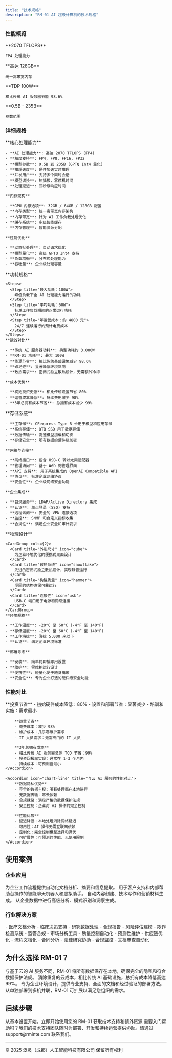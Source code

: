```yaml
---
title: "技术规格"
description: "RM-01 AI 超级计算机的技术规格"
---
```


### 性能概览

<CardGroup cols={4}>
<Card title="推理算力" icon="microchip">
    **2070 TFLOPS**

    FP4 处理能力
  </Card>
  <Card title="GPU 内存" icon="memory">
    **高达 128GB**

    统一高带宽内存
</Card>
<Card title="能效" icon="plug">
    **TDP 100W**
    
    相比传统 AI 服务器节能 98.6%
</Card>
<Card title="模型支持" icon="brain">
    **0.5B - 235B**

    参数范围
  </Card>
</CardGroup>

### 详细规格

<Tabs>
  <Tab title="处理与性能">
    **核心处理能力**

    - **AI 处理能力**: 高达 2070 TFLOPS (FP4)
    - **精度支持**: FP4, FP8, FP16, FP32
    - **模型参数**: 0.5B 到 235B (GPTQ Int4 量化)
    - **推理速度**: 硬件加速实时推理
    - **并发用户**: 支持多个同时会话
    - **模型切换**: 热插拔，零停机时间
    - **处理延迟**: 亚秒级响应时间

    **内存架构**

    - **GPU 内存选项**: 32GB / 64GB / 128GB 配置
    - **内存类型**: 统一高带宽内存架构
    - **内存带宽**: 针对 AI 工作负载处理优化
    - **缓存系统**: 多级智能缓存
    - **内存管理**: 智能资源分配

    **性能优化**

    - **动态批处理**: 自动请求优化
    - **模型量化**: 高级 GPTQ Int4 支持
    - **负载均衡**: 分布式处理能力
    - **吞吐量**: 企业级处理容量
  </Tab>
  <Tab title="功耗与效率">
    **功耗规格**

    <Steps>
      <Step title="最大功耗：100W">
        峰值负载下全 AI 处理能力运行的功耗
      </Step>
      <Step title="平均功耗：60W">
        标准工作负载期间的正常运行功耗
      </Step>
      <Step title="年运营成本：约 4800 元">
        24/7 连续运行的预计电费成本
      </Step>
    </Steps>
    **能效对比**

    - **传统 AI 服务器功耗**: 典型功耗约 3,000W
    - **RM-01 功耗**: 最大 100W
    - **能源节省**: 相比传统基础设施减少 98.6%
    - **碳足迹**: 显著降低环境影响
    - **散热需求**: 密闭式独立散热设计，无需额外冷却

    **成本优势**

    - **初始投资更低**: 相比传统设置节省 80%
    - **运营成本降低**: 持续费用减少 98%
    - **3年总拥有成本节省**: 总拥有成本减少 99%
  </Tab>
  <Tab title="存储与连接">
    **存储系统**

    - **主存储**: CFexpress Type B 卡用于模型和应用存储
    - **系统存储**: 8TB SSD 用于数据存储
    - **数据传输**: 高速模型加载和切换
    - **存储安全**: 所有数据的硬件级加密

    **网络与连接**

    - **网络接口**: 包含 USB-C 转以太网适配器
    - **管理访问**: 基于 Web 的管理界面
    - **API 支持**: 用于系统集成的 OpenAI Compatible API
    - **协议**: 标准企业网络协议
    - **安全性**: 企业级网络安全功能

    **企业集成**

    - **目录服务**: LDAP/Active Directory 集成
    - **认证**: 单点登录 (SSO) 支持
    - **远程访问**: 安全的 VPN 连接选项
    - **监控**: SNMP 和自定义指标收集
    - **合规性**: 满足企业安全和审计要求
  </Tab>
  <Tab title="物理与环境">
    **物理设计**

    <CardGroup cols={2}>
      <Card title="外形尺寸" icon="cube">
        为企业环境优化的便携式桌面设计
      </Card>
      <Card title="散热系统" icon="snowflake">
        先进的密闭式独立散热设计，实现静音运行
      </Card>
      <Card title="构建质量" icon="hammer">
        坚固的结构确保可靠运行
      </Card>
      <Card title="连接性" icon="usb">
        USB-C 端口用于电源和网络连接
      </Card>
    </CardGroup>
    **环境规格**

    - **工作温度**: -20°C 至 60°C (-4°F 至 140°F)
    - **存储温度**: -20°C 至 60°C (-4°F 至 140°F)
    - **工作海拔**: 海拔 5,000 米以下
    - **认证**: 满足企业环境标准

    **部署考虑**

    - **安装**: 简单的即插即用设置
    - **维护**: 零维护运行设计
    - **便携性**: 轻量化便于随身携带
    - **安全性**: 专为企业打造的硬件级安全功能
  </Tab>
</Tabs>

### 性能对比

<AccordionGroup>
  <Accordion title="与传统 AI 基础设施的成本对比" icon="dollar-sign">
        **投资节省**
        - 初始硬件成本降低：80%
        - 设置和部署节省：显著减少
        - 培训和实施：需求最小

        **运营节省**
        - 电费成本：减少 98%
        - 维护成本：几乎零维护需求
        - IT 人员需求：无需专门的 IT 人员

        **3年总拥有成本**
        - 相比传统 AI 服务器总体 TCO 节省：99%
        - 投资回报率实现：通常在 1-3 个月内
        - 持续成本：可预测且最小
    </Accordion>

    <Accordion icon="chart-line" title="与云 AI 服务的性能对比">
        **数据隐私优势**
        - 完全的数据主权：所有处理都在本地进行
        - 无数据传输：零云依赖
        - 合规就绪：满足严格的数据保护法规
        - 安全控制：企业对 AI 操作的完全控制

        **性能优势**
        - 延迟降低：本地处理消除网络延迟
        - 可用性：AI 操作无需互联网依赖
        - 定制化：完全控制模型选择和调优
        - 可扩展性：可预测的性能，无使用限制
    </Accordion>
</AccordionGroup>

## 使用案例

### 企业应用

<CardGroup cols={2}>
    <Card title="企业知识管理" icon="books">
    为企业工作流程提供自动化文档分析、摘要和信息提取。
    </Card>
    <Card title="客户服务" icon="headset">
    用于客户支持和内部帮助台操作的智能聊天机器人和虚拟助手。
    </Card>
    <Card title="内容生成" icon="pen-nib">
    自动内容创建、技术写作和营销材料生成。
    </Card>
    <Card title="数据分析" icon="chart-bar">
    从企业数据中进行高级分析、模式识别和洞察生成。
    </Card>
</CardGroup>

### 行业解决方案

<Tabs>
  <Tab title="医疗保健">
    - 医疗文档分析
    - 临床决策支持
    - 研究数据处理
    - 合规报告
  </Tab>
  <Tab title="金融">
    - 风险评估建模
    - 欺诈检测系统
    - 监管合规
    - 市场分析工具
  </Tab>
  <Tab title="制造业">
    - 质量控制自动化
    - 预测性维护
    - 供应链优化
    - 流程文档化
  </Tab>
  <Tab title="法律">
    - 合同分析
    - 法律研究协助
    - 合规监控
    - 文档审查自动化
  </Tab>
</Tabs>

## 为什么选择 RM-01？

<Steps>
  <Step title="完全的数据隐私">
    与基于云的 AI 服务不同，RM-01 将所有数据保存在本地，确保完全的隐私和符合数据保护法规。
  </Step>
  <Step title="成本效益运营">
    消除重复的云成本，相比传统 AI 基础设施，总拥有成本降低高达 99%。
  </Step>
  <Step title="企业无缝部署">
    专为企业环境设计，提供专业支持、全面的文档和经过验证的部署方法。
  </Step>
  <Step title="可扩展的解决方案">
    从单独部署到多机并联，RM-01 可扩展以满足您组织的需求。
  </Step>
</Steps>

## 后续步骤

<CardGroup cols={2}>
    <Card title="快速入门" icon="play" href="quickstart">
        从基本设置开始，立即开始使用您的 RM-01
    </Card>
    <Card title="供应商部署指南" icon="server" href="essentials/deploy">
        获取技术支持和额外资源
    </Card>
</CardGroup>

<Note>
需要入门帮助吗？我们的技术支持团队随时为部署、开发和持续运营提供协助。请通过 support@rminte.com 联系我们。
</Note>

---

<div className="text-center text-sm text-gray-500 mt-8">
© 2025 泛灵（成都）人工智能科技有限公司 保留所有权利

</div>
